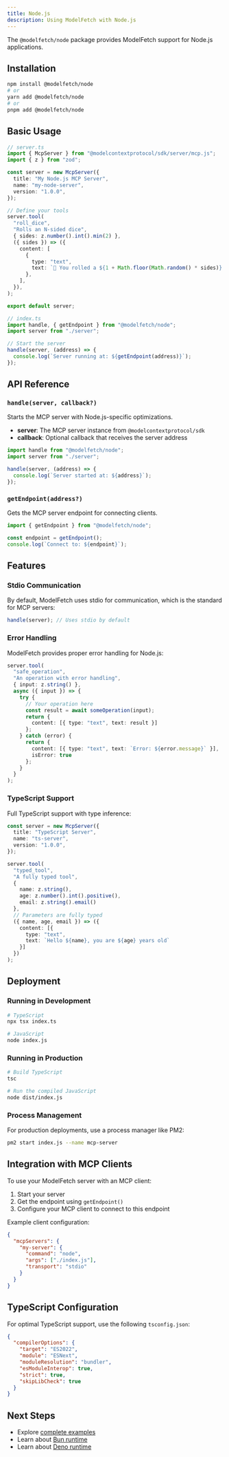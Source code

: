 ```yaml
---
title: Node.js
description: Using ModelFetch with Node.js
---
```


The `@modelfetch/node` package provides ModelFetch support for Node.js applications.

## Installation

```bash
npm install @modelfetch/node
# or
yarn add @modelfetch/node
# or
pnpm add @modelfetch/node
```

## Basic Usage

```typescript
// server.ts
import { McpServer } from "@modelcontextprotocol/sdk/server/mcp.js";
import { z } from "zod";

const server = new McpServer({
  title: "My Node.js MCP Server",
  name: "my-node-server",
  version: "1.0.0",
});

// Define your tools
server.tool(
  "roll_dice",
  "Rolls an N-sided dice",
  { sides: z.number().int().min(2) },
  ({ sides }) => ({
    content: [
      {
        type: "text",
        text: `🎲 You rolled a ${1 + Math.floor(Math.random() * sides)}!`,
      },
    ],
  }),
);

export default server;
```

```typescript
// index.ts
import handle, { getEndpoint } from "@modelfetch/node";
import server from "./server";

// Start the server
handle(server, (address) => {
  console.log(`Server running at: ${getEndpoint(address)}`);
});
```

## API Reference

### `handle(server, callback?)`

Starts the MCP server with Node.js-specific optimizations.

- **server**: The MCP server instance from `@modelcontextprotocol/sdk`
- **callback**: Optional callback that receives the server address

```typescript
import handle from "@modelfetch/node";
import server from "./server";

handle(server, (address) => {
  console.log(`Server started at: ${address}`);
});
```

### `getEndpoint(address?)`

Gets the MCP server endpoint for connecting clients.

```typescript
import { getEndpoint } from "@modelfetch/node";

const endpoint = getEndpoint();
console.log(`Connect to: ${endpoint}`);
```

## Features

### Stdio Communication

By default, ModelFetch uses stdio for communication, which is the standard for MCP servers:

```typescript
handle(server); // Uses stdio by default
```

### Error Handling

ModelFetch provides proper error handling for Node.js:

```typescript
server.tool(
  "safe_operation",
  "An operation with error handling",
  { input: z.string() },
  async ({ input }) => {
    try {
      // Your operation here
      const result = await someOperation(input);
      return {
        content: [{ type: "text", text: result }]
      };
    } catch (error) {
      return {
        content: [{ type: "text", text: `Error: ${error.message}` }],
        isError: true
      };
    }
  }
);
```

### TypeScript Support

Full TypeScript support with type inference:

```typescript
const server = new McpServer({
  title: "TypeScript Server",
  name: "ts-server",
  version: "1.0.0",
});

server.tool(
  "typed_tool",
  "A fully typed tool",
  {
    name: z.string(),
    age: z.number().int().positive(),
    email: z.string().email()
  },
  // Parameters are fully typed
  ({ name, age, email }) => ({
    content: [{
      type: "text",
      text: `Hello ${name}, you are ${age} years old`
    }]
  })
);
```

## Deployment

### Running in Development

```bash
# TypeScript
npx tsx index.ts

# JavaScript
node index.js
```

### Running in Production

```bash
# Build TypeScript
tsc

# Run the compiled JavaScript
node dist/index.js
```

### Process Management

For production deployments, use a process manager like PM2:

```bash
pm2 start index.js --name mcp-server
```

## Integration with MCP Clients

To use your ModelFetch server with an MCP client:

1. Start your server
2. Get the endpoint using `getEndpoint()`
3. Configure your MCP client to connect to this endpoint

Example client configuration:

```json
{
  "mcpServers": {
    "my-server": {
      "command": "node",
      "args": ["./index.js"],
      "transport": "stdio"
    }
  }
}
```

## TypeScript Configuration

For optimal TypeScript support, use the following `tsconfig.json`:

```json
{
  "compilerOptions": {
    "target": "ES2022",
    "module": "ESNext",
    "moduleResolution": "bundler",
    "esModuleInterop": true,
    "strict": true,
    "skipLibCheck": true
  }
}
```

## Next Steps

- Explore [complete examples](/docs/examples)
- Learn about [Bun runtime](/docs/runtimes/bun)
- Learn about [Deno runtime](/docs/runtimes/deno)